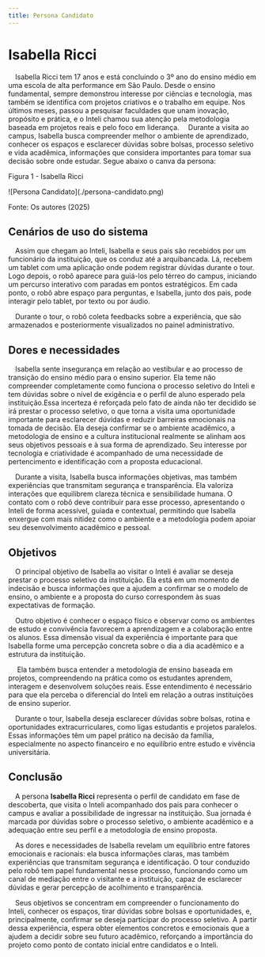 ```yaml
---
title: Persona Candidato
---
```


# Isabella Ricci

&emsp;Isabella Ricci tem 17 anos e está concluindo o 3º ano do ensino médio em uma escola de alta performance em São Paulo. Desde o ensino fundamental, sempre demonstrou interesse por ciências e tecnologia, mas também se identifica com projetos criativos e o trabalho em equipe. Nos últimos meses, passou a pesquisar faculdades que unam inovação, propósito e prática, e o Inteli chamou sua atenção pela metodologia baseada em projetos reais e pelo foco em liderança.
&emsp;Durante a visita ao campus, Isabella busca compreender melhor o ambiente de aprendizado, conhecer os espaços e esclarecer dúvidas sobre bolsas, processo seletivo e vida acadêmica, informações que considera importantes para tomar sua decisão sobre onde estudar. Segue abaixo o canva da persona:

<p style={{ textAlign: "center" }}>Figura 1 - Isabella Ricci </p>
<div style={{ margin: 25 }}>
  <div style={{ textAlign: "center" }}>
    ![Persona Candidato](./persona-candidato.png)
  </div>
</div>
<p style={{ textAlign: "center" }}>Fonte: Os autores (2025)</p>

## Cenários de uso do sistema

&emsp;Assim que chegam ao Inteli, Isabella e seus pais são recebidos por um funcionário da instituição, que os conduz até a arquibancada. Lá, recebem um tablet com uma aplicação onde podem registrar dúvidas durante o tour. Logo depois, o robô aparece para guiá-los pelo térreo do campus, iniciando um percurso interativo com paradas em pontos estratégicos. Em cada ponto, o robô abre espaço para perguntas, e Isabella, junto dos pais, pode interagir pelo tablet, por texto ou por áudio.

&emsp;Durante o tour, o robô coleta feedbacks sobre a experiência, que são armazenados e posteriormente visualizados no painel administrativo.

## Dores e necessidades

&emsp;Isabella sente insegurança em relação ao vestibular e ao processo de transição do ensino médio para o ensino superior. Ela teme não compreender completamente como funciona o processo seletivo do Inteli e tem dúvidas sobre o nível de exigência e o perfil de aluno esperado pela instituição.Essa incerteza é reforçada pelo fato de ainda não ter decidido se irá prestar o processo seletivo, o que torna a visita uma oportunidade importante para esclarecer dúvidas e reduzir barreiras emocionais na tomada de decisão. Ela deseja confirmar se o ambiente acadêmico, a metodologia de ensino e a cultura institucional realmente se alinham aos seus objetivos pessoais e à sua forma de aprendizado. Seu interesse por tecnologia e criatividade é acompanhado de uma necessidade de pertencimento e identificação com a proposta educacional.

&emsp;Durante a visita, Isabella busca informações objetivas, mas também experiências que transmitam segurança e transparência. Ela valoriza interações que equilibrem clareza técnica e sensibilidade humana. O contato com o robô deve contribuir para esse processo, apresentando o Inteli de forma acessível, guiada e contextual, permitindo que Isabella enxergue com mais nitidez como o ambiente e a metodologia podem apoiar seu desenvolvimento acadêmico e pessoal.

## Objetivos

&emsp;O principal objetivo de Isabella ao visitar o Inteli é avaliar se deseja prestar o processo seletivo da instituição. Ela está em um momento de indecisão e busca informações que a ajudem a confirmar se o modelo de ensino, o ambiente e a proposta do curso correspondem às suas expectativas de formação.

&emsp;Outro objetivo é conhecer o espaço físico e observar como os ambientes de estudo e convivência favorecem a aprendizagem e a colaboração entre os alunos. Essa dimensão visual da experiência é importante para que Isabella forme uma percepção concreta sobre o dia a dia acadêmico e a estrutura da instituição.

&emsp; Ela também busca entender a metodologia de ensino baseada em projetos, compreendendo na prática como os estudantes aprendem, interagem e desenvolvem soluções reais. Esse entendimento é necessário para que ela perceba o diferencial do Inteli em relação a outras instituições de ensino superior.

&emsp;Durante o tour, Isabella deseja esclarecer dúvidas sobre bolsas, rotina e oportunidades extracurriculares, como ligas estudantis e projetos paralelos. Essas informações têm um papel prático na decisão da família, especialmente no aspecto financeiro e no equilíbrio entre estudo e vivência universitária.

## Conclusão

&emsp;A persona **Isabella Ricci** representa o perfil de candidato em fase de descoberta, que visita o Inteli acompanhado dos pais para conhecer o campus e avaliar a possibilidade de ingressar na instituição. Sua jornada é marcada por dúvidas sobre o processo seletivo, o ambiente acadêmico e a adequação entre seu perfil e a metodologia de ensino proposta.

&emsp;As dores e necessidades de Isabella revelam um equilíbrio entre fatores emocionais e racionais: ela busca informações claras, mas também experiências que transmitam segurança e identificação. O tour conduzido pelo robô tem papel fundamental nesse processo, funcionando como um canal de mediação entre o visitante e a instituição, capaz de esclarecer dúvidas e gerar percepção de acolhimento e transparência.

&emsp;Seus objetivos se concentram em compreender o funcionamento do Inteli, conhecer os espaços, tirar dúvidas sobre bolsas e oportunidades, e, principalmente, confirmar se deseja participar do processo seletivo. A partir dessa experiência, espera obter elementos concretos e emocionais que a ajudem a decidir sobre seu futuro acadêmico, reforçando a importância do projeto como ponto de contato inicial entre candidatos e o Inteli.
